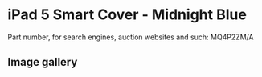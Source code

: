 
# iPad 5 Smart Cover - Midnight Blue

Part number, for search engines, auction websites and such: MQ4P2ZM/A

## Image gallery

<div style={{ width: '100%', maxWidth: '768px' }}>
<GalleryComponent
    images={[
      {
        original: "/everysource/MQ4P2.webp",
        thumbnail: "/everypreview/MQ4P2.webp",
      },
      {
        original: "/everysource/MQ4P2_AV1_GOLD.webp",
        thumbnail: "/everypreview/MQ4P2_AV1_GOLD.webp",
      },
      {
        original: "/everysource/MQ4P2_AV1_SILVER.webp",
        thumbnail: "/everypreview/MQ4P2_AV1_SILVER.webp",
      },
      {
        original: "/everysource/MQ4P2_AV1_SPACE_GRAY.webp",
        thumbnail: "/everypreview/MQ4P2_AV1_SPACE_GRAY.webp",
      }
    ]}
  />
</div>